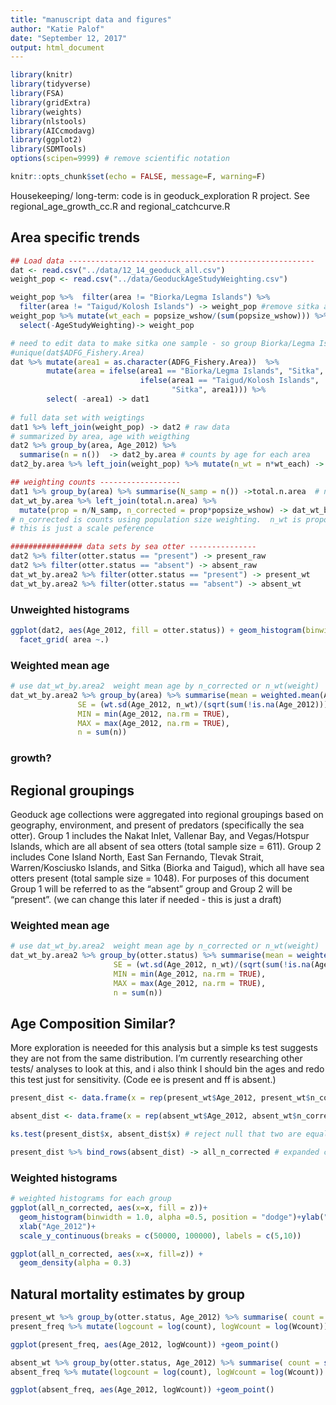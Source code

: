 ```yaml
---
title: "manuscript data and figures"
author: "Katie Palof"
date: "September 12, 2017"
output: html_document
---
```


```r
library(knitr)
library(tidyverse)
library(FSA)
library(gridExtra)
library(weights)
library(nlstools)
library(AICcmodavg)
library(ggplot2)
library(SDMTools)
options(scipen=9999) # remove scientific notation

knitr::opts_chunk$set(echo = FALSE, message=F, warning=F)
```
Housekeeping/ long-term: code is in geoduck_exploration R project. See regional_age_growth_cc.R and regional_catchcurve.R

## Area specific trends
```r
## Load data -------------------------------------------------------
dat <- read.csv("../data/12_14_geoduck_all.csv")
weight_pop <- read.csv("../data/GeoduckAgeStudyWeighting.csv")

weight_pop %>%  filter(area != "Biorka/Legma Islands") %>% 
  filter(area != "Taigud/Kolosh Islands") -> weight_pop #remove sitka area since they are grouped under "sitka" now
weight_pop %>% mutate(wt_each = popsize_wshow/(sum(popsize_wshow))) %>% 
  select(-AgeStudyWeighting)-> weight_pop

# need to edit data to make sitka one sample - so group Biorka/Legma Islands and Taigud/Kolosh Islands together
#unique(dat$ADFG_Fishery.Area)
dat %>% mutate(area1 = as.character(ADFG_Fishery.Area))  %>% 
        mutate(area = ifelse(area1 == "Biorka/Legma Islands", "Sitka", 
                             ifelse(area1 == "Taigud/Kolosh Islands", 
                                    "Sitka", area1))) %>% 
        select( -area1) -> dat1
  
# full data set with weigtings
dat1 %>% left_join(weight_pop) -> dat2 # raw data
# summarized by area, age with weigthing
dat2 %>% group_by(area, Age_2012) %>% 
  summarise(n = n())  -> dat2_by.area # counts by age for each area 
dat2_by.area %>% left_join(weight_pop) %>% mutate(n_wt = n*wt_each) -> dat_wt_by.area # counts by age/area with weighting

## weighting counts ------------------
dat1 %>% group_by(area) %>% summarise(N_samp = n()) ->total.n.area  # number sampled in each area
dat_wt_by.area %>% left_join(total.n.area) %>% 
  mutate(prop = n/N_samp, n_corrected = prop*popsize_wshow) -> dat_wt_by.area2
# n_corrected is counts using population size weighting.  n_wt is proportion using same weighting
# this is just a scale peference

################ data sets by sea otter ---------------
dat2 %>% filter(otter.status == "present") -> present_raw
dat2 %>% filter(otter.status == "absent") -> absent_raw
dat_wt_by.area2 %>% filter(otter.status == "present") -> present_wt
dat_wt_by.area2 %>% filter(otter.status == "absent") -> absent_wt
```

### Unweighted histograms
```r
ggplot(dat2, aes(Age_2012, fill = otter.status)) + geom_histogram(binwidth = 1.0, alpha = 0.5, position = "dodge") +
  facet_grid( area ~.)
```

### Weighted mean age 
```r
# use dat_wt_by.area2  weight mean age by n_corrected or n_wt(weight)
dat_wt_by.area2 %>% group_by(area) %>% summarise(mean = weighted.mean(Age_2012, n_wt), 
               SE = (wt.sd(Age_2012, n_wt)/(sqrt(sum(!is.na(Age_2012))))), 
               MIN = min(Age_2012, na.rm = TRUE), 
               MAX = max(Age_2012, na.rm = TRUE), 
               n = sum(n))
```


### growth?


## Regional groupings
Geoduck age collections were aggregated into regional groupings based on geography, environment, and present of predators (specifically the sea otter).  Group 1 includes the Nakat Inlet, Vallenar Bay, and Vegas/Hotspur Islands, which are all absent of sea otters (total sample size = 611).  Group 2 includes Cone Island North, East San Fernando, Tlevak Strait, Warren/Kosciusko Islands, and Sitka (Biorka and Taigud), which all have sea otters present (total sample size = 1048).  For purposes of this document Group 1 will be referred to as the "absent" group and Group 2 will be "present".  (we can change this later if needed - this is just a draft)

### Weighted mean age 
```r
# use dat_wt_by.area2  weight mean age by n_corrected or n_wt(weight)
dat_wt_by.area2 %>% group_by(otter.status) %>% summarise(mean = weighted.mean(Age_2012, n_wt),
                       SE = (wt.sd(Age_2012, n_wt)/(sqrt(sum(!is.na(Age_2012))))), 
                       MIN = min(Age_2012, na.rm = TRUE), 
                       MAX = max(Age_2012, na.rm = TRUE), 
                       n = sum(n))
```

## Age Composition Similar?
More exploration is neeeded for this analysis but a simple ks test suggests they are not from the same distribution. I'm currently researching other tests/ analyses to look at this, and i also think I should bin the ages and redo this test just for sensitivity.  (Code ee is present and ff is absent.)

```r
present_dist <- data.frame(x = rep(present_wt$Age_2012, present_wt$n_corrected), z = rep(present_wt$otter.status, present_wt$n_corrected))

absent_dist <- data.frame(x = rep(absent_wt$Age_2012, absent_wt$n_corrected), z = rep(absent_wt$otter.status, absent_wt$n_corrected))

ks.test(present_dist$x, absent_dist$x) # reject null that two are equal

present_dist %>% bind_rows(absent_dist) -> all_n_corrected # expanded counts combined into one data set. x is ages and z is otter.status

```

### Weighted histograms
```r
# weighted histograms for each group
ggplot(all_n_corrected, aes(x=x, fill = z))+
  geom_histogram(binwidth = 1.0, alpha =0.5, position = "dodge")+ylab("expanded count (x10000s)")+
  xlab("Age_2012")+
  scale_y_continuous(breaks = c(50000, 100000), labels = c(5,10))

ggplot(all_n_corrected, aes(x=x, fill=z)) + 
  geom_density(alpha = 0.3) 
```

## Natural mortality estimates by group

```r
present_wt %>% group_by(otter.status, Age_2012) %>% summarise( count = sum(n), Wcount = sum(n_corrected)) -> present_freq
present_freq %>% mutate(logcount = log(count), logWcount = log(Wcount)) -> present_freq

ggplot(present_freq, aes(Age_2012, logWcount)) +geom_point()

absent_wt %>% group_by(otter.status, Age_2012) %>% summarise( count = sum(n), Wcount = sum(n_corrected)) -> absent_freq
absent_freq %>% mutate(logcount = log(count), logWcount = log(Wcount)) -> absent_freq

ggplot(absent_freq, aes(Age_2012, logWcount)) +geom_point()

```
